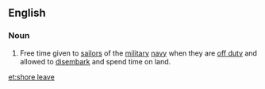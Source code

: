 ==English==

===Noun===
{{en-noun|head=[[shore]] [[leave]]}}

# Free time given to [[sailors]] of the [[military]] [[navy]] when they are [[off duty]] and allowed to [[disembark]] and spend time on land.

[[et:shore leave]]